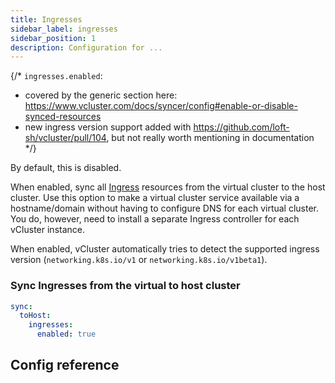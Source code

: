 ```yaml
---
title: Ingresses
sidebar_label: ingresses
sidebar_position: 1
description: Configuration for ...
---
```



{/*
`ingresses.enabled`:
- covered by the generic section here: https://www.vcluster.com/docs/syncer/config#enable-or-disable-synced-resources
- new ingress version support added with https://github.com/loft-sh/vcluster/pull/104, but not really worth mentioning in documentation
*/}

By default, this is disabled. 

When enabled, sync all [Ingress](https://kubernetes.io/docs/concepts/services-networking/ingress/) resources from the virtual cluster to the host cluster. Use this option to make a virtual cluster service available via a hostname/domain without having to configure DNS for each virtual cluster. You do, however, need to install a separate Ingress controller for each vCluster instance.

When enabled, vCluster automatically tries to detect the supported ingress version (`networking.k8s.io/v1` or `networking.k8s.io/v1beta1`). 

### Sync Ingresses from the virtual to host cluster

```YAML
sync:
  toHost:
    ingresses:
      enabled: true
```

## Config reference

<Ingress/>
